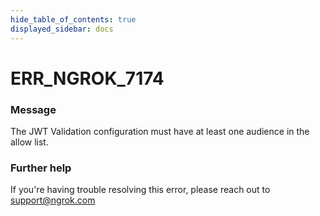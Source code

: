 ```yaml
---
hide_table_of_contents: true
displayed_sidebar: docs
---
```



# ERR_NGROK_7174

### Message

The JWT Validation configuration must have at least one audience in the allow list.

<ErrorDetails error="err_ngrok_7174" />

### Further help

If you're having trouble resolving this error, please reach out to [support@ngrok.com](mailto:support@ngrok.com?subject=Help%20with%20ERR_NGROK_7174)

